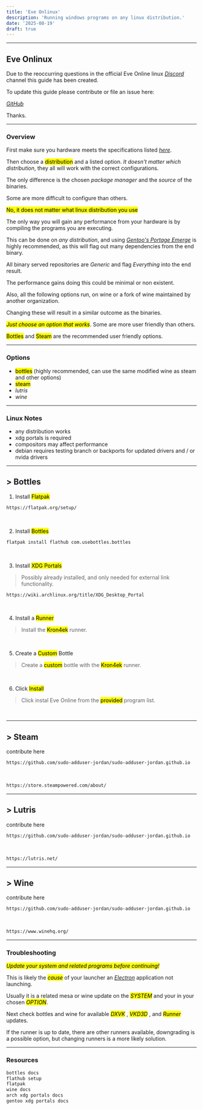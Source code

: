 ```yaml
---
title: 'Eve Onlinux'
description: 'Running windows programs on any linux distribution.'
date: '2025-08-19'
draft: true
---
```

___

## Eve Onlinux

Due to the reoccurring questions in the official Eve Online linux [*Discord*](https://discord.com/channels/940573867192221696/1096046348421312574) channel this guide has been created.

To update this guide please contribute or file an issue here: 

[*GitHub*](https://github.com/sudo-adduser-jordan/sudo-adduser-jordan.github.io)

Thanks.
___

### Overview

First make sure you hardware meets the specifications listed [*here*](https://support.eveonline.com/hc/en-us/articles/5885219196828-System-Requirements).

Then choose a <mark>distribution</mark> and a listed option. *It doesn't matter which distribution*, they all will work with the correct configurations.

The only difference is the chosen *package manager* and the *source* of the binaries.

Some are more difficult to configure than others.

<mark>No, it does not matter what linux distribution you use</mark>

The only way you will gain any performance from your hardware is by compiling the programs you are executing.

This can be done on *any distribution*, and using [*Gentoo's Portage Emerge*](https://wiki.gentoo.org/wiki/Portage) is highly recommended, as this will flag out many dependencies from the end binary. 

All binary served repositories are *Generic* and flag *Everything* into the end result.

The performance gains doing this could be minimal or non existent.

Also, all the following options run, on wine or a fork of wine maintained by another organization.

Changing these will result in a similar outcome as the binaries. 

<mark>*Just choose an option that works*</mark>. Some are more user friendly than others.

<mark>Bottles</mark> and <mark>Steam</mark> are the recommended user friendly options.

___

### Options
- <mark>bottles</mark> (highly recommended, can use the same modified wine as steam and other options)
- <mark>steam</mark>
- *lutris*
- *wine*

___

### Linux Notes
- any distribution works
- xdg portals is required
- compositors may affect performance 
- debian requires testing branch or backports for updated drivers and / or nvida drivers

___

## > Bottles

1. Install <mark>Flatpak</mark>
```sh
https://flatpak.org/setup/
```
&nbsp;

2. Install <mark>Bottles</mark>
```sh
flatpak install flathub com.usebottles.bottles
```
&nbsp;


3. Install <mark>XDG Portals</mark>
> Possibly already installed, and only needed for external link functionality.

```sh
https://wiki.archlinux.org/title/XDG_Desktop_Portal
```
&nbsp;


4. Install a <mark>Runner</mark>
> Install the <mark>Kron4ek</mark> runner.

&nbsp;

5. Create a <mark>Custom</mark> Bottle 
> Create a <mark>custom</mark> bottle with the <mark>Kron4ek</mark> runner.

&nbsp;

6. Click <mark>Install</mark>
> Click instal Eve Online from the <mark>provided</mark> program list.

&nbsp;


___

## > Steam

contribute here

```sh
https://github.com/sudo-adduser-jordan/sudo-adduser-jordan.github.io
```

&nbsp;

```sh
https://store.steampowered.com/about/
```


___

## > Lutris

contribute here

```sh
https://github.com/sudo-adduser-jordan/sudo-adduser-jordan.github.io
```

&nbsp;


```sh
https://lutris.net/
```

___

## > Wine

contribute here

```sh
https://github.com/sudo-adduser-jordan/sudo-adduser-jordan.github.io
```

&nbsp;

```sh
https://www.winehq.org/
```

___

### Troubleshooting

<mark>*Update your system and related programs before continuing!*</mark>

This is likely the <mark>*cause*</mark> of your launcher an [*Electron*](https://www.electronjs.org/) application not launching.

Usually it is a related mesa or wine update on the <mark>*SYSTEM*</mark> and your in your chosen <mark>*OPTION*</mark>.

Next check bottles and wine for available <mark>*DXVK*</mark> , <mark>*VKD3D*</mark> , and <mark>*Runner*</mark> updates.

If the runner is up to date, there are other runners available, downgrading is a possible option, but changing runners is a more likely solution.

___

### Resources

```c
bottles docs
flathub setup 
flatpak
wine docs
arch xdg portals docs
gentoo xdg portals docs
```


